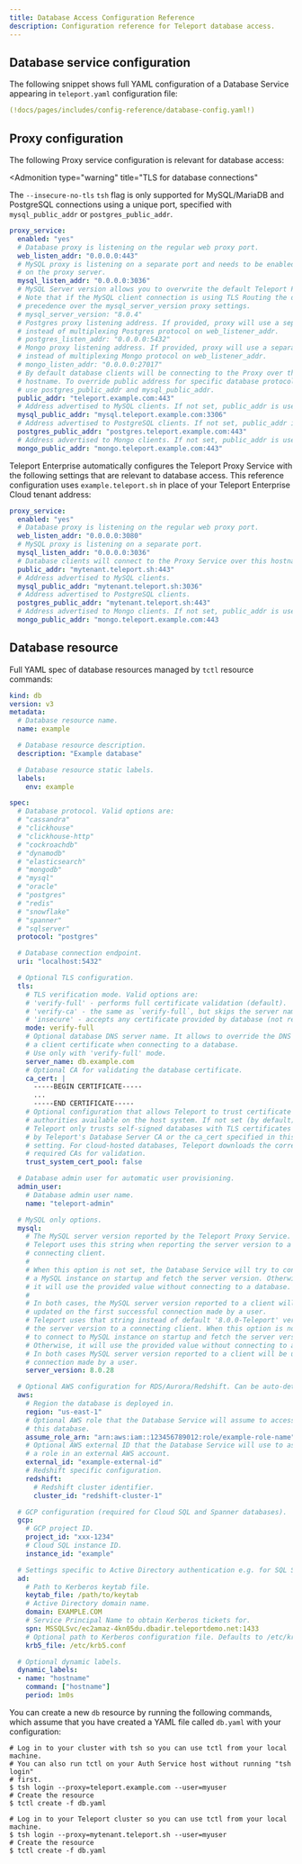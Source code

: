 ```yaml
---
title: Database Access Configuration Reference
description: Configuration reference for Teleport database access.
---
```


## Database service configuration

The following snippet shows full YAML configuration of a Database Service
appearing in `teleport.yaml` configuration file:

```yaml
(!docs/pages/includes/config-reference/database-config.yaml!)
```

## Proxy configuration

<Tabs>
<TabItem scope={["oss", "enterprise"]} label="Self-Hosted">

The following Proxy service configuration is relevant for database access:

<Admonition
type="warning"
title="TLS for database connections"
>
The `--insecure-no-tls` `tsh` flag is only supported for MySQL/MariaDB and PostgreSQL
connections using a unique port, specified with `mysql_public_addr` or `postgres_public_addr`.
</Admonition>

```yaml
proxy_service:
  enabled: "yes"
  # Database proxy is listening on the regular web proxy port.
  web_listen_addr: "0.0.0.0:443"
  # MySQL proxy is listening on a separate port and needs to be enabled
  # on the proxy server.
  mysql_listen_addr: "0.0.0.0:3036"
  # MySQL Server version allows you to overwrite the default Teleport Proxy Service MySQL version (8.0.0-Teleport)
  # Note that if the MySQL client connection is using TLS Routing the dynamic MySQL Server Version takes
  # precedence over the mysql_server_version proxy settings.
  # mysql_server_version: "8.0.4"
  # Postgres proxy listening address. If provided, proxy will use a separate listener
  # instead of multiplexing Postgres protocol on web_listener_addr.
  # postgres_listen_addr: "0.0.0.0:5432"
  # Mongo proxy listening address. If provided, proxy will use a separate listener
  # instead of multiplexing Mongo protocol on web_listener_addr.
  # mongo_listen_addr: "0.0.0.0:27017"
  # By default database clients will be connecting to the Proxy over this
  # hostname. To override public address for specific database protocols
  # use postgres_public_addr and mysql_public_addr.
  public_addr: "teleport.example.com:443"
  # Address advertised to MySQL clients. If not set, public_addr is used.
  mysql_public_addr: "mysql.teleport.example.com:3306"
  # Address advertised to PostgreSQL clients. If not set, public_addr is used.
  postgres_public_addr: "postgres.teleport.example.com:443"
  # Address advertised to Mongo clients. If not set, public_addr is used.
  mongo_public_addr: "mongo.teleport.example.com:443"
```

</TabItem>
<TabItem label="Cloud-Hosted">

Teleport Enterprise automatically configures the Teleport Proxy Service
with the following settings that are relevant to database access. This reference
configuration uses `example.teleport.sh` in place of your Teleport Enterprise
Cloud tenant address:

```yaml
proxy_service:
  enabled: "yes"
  # Database proxy is listening on the regular web proxy port.
  web_listen_addr: "0.0.0.0:3080"
  # MySQL proxy is listening on a separate port.
  mysql_listen_addr: "0.0.0.0:3036"
  # Database clients will connect to the Proxy Service over this hostname.
  public_addr: "mytenant.teleport.sh:443"
  # Address advertised to MySQL clients.
  mysql_public_addr: "mytenant.teleport.sh:3036"
  # Address advertised to PostgreSQL clients.
  postgres_public_addr: "mytenant.teleport.sh:443"
  # Address advertised to Mongo clients. If not set, public_addr is used.
  mongo_public_addr: "mongo.teleport.example.com:443
```

</TabItem>
</Tabs>

## Database resource

Full YAML spec of database resources managed by `tctl` resource commands:

```yaml
kind: db
version: v3
metadata:
  # Database resource name.
  name: example

  # Database resource description.
  description: "Example database"

  # Database resource static labels.
  labels:
    env: example

spec:
  # Database protocol. Valid options are:
  # "cassandra"
  # "clickhouse"
  # "clickhouse-http"
  # "cockroachdb"
  # "dynamodb"
  # "elasticsearch"
  # "mongodb"
  # "mysql"
  # "oracle"
  # "postgres"
  # "redis"
  # "snowflake"
  # "spanner"
  # "sqlserver"
  protocol: "postgres"

  # Database connection endpoint.
  uri: "localhost:5432"

  # Optional TLS configuration.
  tls:
    # TLS verification mode. Valid options are:
    # 'verify-full' - performs full certificate validation (default).
    # 'verify-ca' - the same as `verify-full`, but skips the server name validation.
    # 'insecure' - accepts any certificate provided by database (not recommended).
    mode: verify-full
    # Optional database DNS server name. It allows to override the DNS name on
    # a client certificate when connecting to a database.
    # Use only with 'verify-full' mode.
    server_name: db.example.com
    # Optional CA for validating the database certificate.
    ca_cert: |
      -----BEGIN CERTIFICATE-----
      ...
      -----END CERTIFICATE-----
    # Optional configuration that allows Teleport to trust certificate
    # authorities available on the host system. If not set (by default),
    # Teleport only trusts self-signed databases with TLS certificates signed
    # by Teleport's Database Server CA or the ca_cert specified in this TLS
    # setting. For cloud-hosted databases, Teleport downloads the corresponding
    # required CAs for validation.
    trust_system_cert_pool: false

  # Database admin user for automatic user provisioning.
  admin_user:
    # Database admin user name.
    name: "teleport-admin"

  # MySQL only options.
  mysql:
    # The MySQL server version reported by the Teleport Proxy Service.
    # Teleport uses this string when reporting the server version to a 
    # connecting client.
    #
    # When this option is not set, the Database Service will try to connect to
    # a MySQL instance on startup and fetch the server version. Otherwise, 
    # it will use the provided value without connecting to a database. 
    #
    # In both cases, the MySQL server version reported to a client will be 
    # updated on the first successful connection made by a user.
    # Teleport uses that string instead of default '8.0.0-Teleport' version when reporting
    # the server version to a connecting client. When this option is not set, the Database Service will try
    # to connect to MySQL instance on startup and fetch the server version.
    # Otherwise, it will use the provided value without connecting to a database.
    # In both cases MySQL server version reported to a client will be updated on the first successful
    # connection made by a user.
    server_version: 8.0.28

  # Optional AWS configuration for RDS/Aurora/Redshift. Can be auto-detected from the endpoint.
  aws:
    # Region the database is deployed in.
    region: "us-east-1"
    # Optional AWS role that the Database Service will assume to access
    # this database.
    assume_role_arn: "arn:aws:iam::123456789012:role/example-role-name"
    # Optional AWS external ID that the Database Service will use to assume
    # a role in an external AWS account.
    external_id: "example-external-id"
    # Redshift specific configuration.
    redshift:
      # Redshift cluster identifier.
      cluster_id: "redshift-cluster-1"

  # GCP configuration (required for Cloud SQL and Spanner databases).
  gcp:
    # GCP project ID.
    project_id: "xxx-1234"
    # Cloud SQL instance ID.
    instance_id: "example"

  # Settings specific to Active Directory authentication e.g. for SQL Server.
  ad:
    # Path to Kerberos keytab file.
    keytab_file: /path/to/keytab
    # Active Directory domain name.
    domain: EXAMPLE.COM
    # Service Principal Name to obtain Kerberos tickets for.
    spn: MSSQLSvc/ec2amaz-4kn05du.dbadir.teleportdemo.net:1433
    # Optional path to Kerberos configuration file. Defaults to /etc/krb5.conf.
    krb5_file: /etc/krb5.conf

  # Optional dynamic labels.
  dynamic_labels:
  - name: "hostname"
    command: ["hostname"]
    period: 1m0s
```

You can create a new `db` resource by running the following commands, which
assume that you have created a YAML file called `db.yaml` with your configuration:

<Tabs>
<TabItem scope={["oss", "enterprise"]} label="Self-Hosted">

```code
# Log in to your cluster with tsh so you can use tctl from your local machine.
# You can also run tctl on your Auth Service host without running "tsh login"
# first.
$ tsh login --proxy=teleport.example.com --user=myuser
# Create the resource
$ tctl create -f db.yaml
```

</TabItem>
<TabItem scope={["cloud"]} label="Teleport Enterprise">

```code
# Log in to your Teleport cluster so you can use tctl from your local machine.
$ tsh login --proxy=mytenant.teleport.sh --user=myuser
# Create the resource
$ tctl create -f db.yaml
```

</TabItem>

</Tabs>

